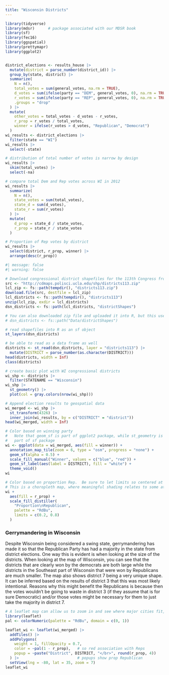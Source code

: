 ```yaml
---
title: "Wisconsin Districts"
---
```


```r

library(tidyverse)
library(mdsr)      # package associated with our MDSR book
library(sf)
library(fec16)
library(ggspatial)
library(prettymapr)
library(ggplot2)



```

```r
district_elections <- results_house |>
  mutate(district = parse_number(district_id)) |>
  group_by(state, district) |>
  summarize(
    N = n(), 
    total_votes = sum(general_votes, na.rm = TRUE),
    d_votes = sum(ifelse(party == "DEM", general_votes, 0), na.rm = TRUE),
    r_votes = sum(ifelse(party == "REP", general_votes, 0), na.rm = TRUE),
    .groups = "drop"
  ) |>
  mutate(
    other_votes = total_votes - d_votes - r_votes,
    r_prop = r_votes / total_votes,  
    winner = ifelse(r_votes > d_votes, "Republican", "Democrat")
  )
wi_results <- district_elections |>
  filter(state == "WI")
wi_results |>                  
  select(-state)
```

```r
# distribution of total number of votes is narrow by design
wi_results |>
  skim(total_votes) |>
  select(-na)

# compare total Dem and Rep votes across WI in 2012
wi_results |>
  summarize(
    N = n(), 
    state_votes = sum(total_votes), 
    state_d = sum(d_votes), 
    state_r = sum(r_votes)
  ) |>
  mutate(
    d_prop = state_d / state_votes, 
    r_prop = state_r / state_votes
  )

# Proportion of Rep votes by district
wi_results |>
  select(district, r_prop, winner) |>
  arrange(desc(r_prop))
```

```r
#| message: false
#| warning: false

# Download congressional district shapefiles for the 113th Congress from a UCLA website (don't sweat the details too much)
src <- "http://cdmaps.polisci.ucla.edu/shp/districts113.zip"
lcl_zip <- fs::path(tempdir(), "districts113.zip")
download.file(src, destfile = lcl_zip)
lcl_districts <- fs::path(tempdir(), "districts113")
unzip(lcl_zip, exdir = lcl_districts)
dsn_districts <- fs::path(lcl_districts, "districtShapes")

# You can also downloaded zip file and uploaded it into R, but this uses a ton of space!
# dsn_districts <- fs::path("Data/districtShapes")

# read shapefiles into R as an sf object
st_layers(dsn_districts)

# be able to read as a data frame as well
districts <- st_read(dsn_districts, layer = "districts113") |>
  mutate(DISTRICT = parse_number(as.character(DISTRICT)))
head(districts, width = Inf)
class(districts)
```


```r
# create basic plot with WI congressional districts
wi_shp <- districts |>
  filter(STATENAME == "Wisconsin")
wi_shp |>
  st_geometry() |>
  plot(col = gray.colors(nrow(wi_shp)))
```

```r
# Append election results to geospatial data
wi_merged <- wi_shp |>
  st_transform(4326) |>
  inner_join(wi_results, by = c("DISTRICT" = "district"))
head(wi_merged, width = Inf)
```

```r
# Color based on winning party
#   Note that geom_sf is part of ggplot2 package, while st_geometry is
#   part of sf package
wi <- ggplot(data = wi_merged, aes(fill = winner)) +
  annotation_map_tile(zoom = 6, type = "osm", progress = "none") + 
  geom_sf(alpha = 0.5) +
  scale_fill_manual("Winner", values = c("blue", "red")) + 
  geom_sf_label(aes(label = DISTRICT), fill = "white") + 
  theme_void()
wi

# Color based on proportion Rep.  Be sure to let limits so centered at 0.5.
# This is a choropleth map, where meaningful shading relates to some attribute
wi +
  aes(fill = r_prop) + 
  scale_fill_distiller(
    "Proportion\nRepublican", 
    palette = "RdBu", 
    limits = c(0.2, 0.8)
  )

```

### Gerrymandering in Wisconsin 
Despite Wisconsin being considered a swing state, gerrymandering has made it so that the Republican Party has had a majority in the state from district elections. One way this is evident is when looking at the size of the districts. When looking at the map of Wisconsin, you can see that the districts that are clearly won by the democrats are both large while the districts in the Southeast part of Wisconsin that were won by Republicans are much smaller. The map also shows district 7 being a very unique shape. It can be inferred based on the results of district 3 that this was most likely intentional. Reasons why this might benefit the Republicans is because then the votes wouldn't be going to waste in district 3 (if they assume that is for sure Democratic) and/or those votes might be necessary for them to just take the majority in district 7. 

```r
# A leaflet map can allow us to zoom in and see where major cities fit, etc.
library(leaflet)
pal <- colorNumeric(palette = "RdBu", domain = c(0, 1))

leaflet_wi <- leaflet(wi_merged) |>
  addTiles() |>
  addPolygons(
    weight = 1, fillOpacity = 0.7, 
    color = ~pal(1 - r_prop),   # so red association with Reps
    popup = ~paste("District", DISTRICT, "</br>", round(r_prop, 4))
  ) |>                          # popups show prop Republican
  setView(lng = -80, lat = 35, zoom = 7)
leaflet_wi
```


